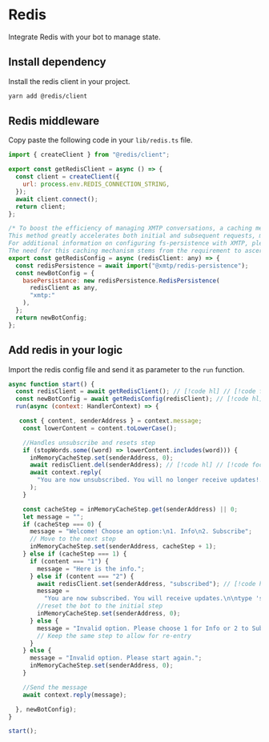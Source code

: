 # Redis

Integrate Redis with your bot to manage state.

## Install dependency

Install the redis client in your project.

```bash [cmd]
yarn add @redis/client
```

## Redis middleware

Copy paste the following code in your `lib/redis.ts` file.

```jsx [src/lib/redis.ts]
import { createClient } from "@redis/client";

export const getRedisClient = async () => {
  const client = createClient({
    url: process.env.REDIS_CONNECTION_STRING,
  });
  await client.connect();
  return client;
};

/* To boost the efficiency of managing XMTP conversations, a caching mechanism is essential. Utilizing fs-persistence or Redis allows the system to swiftly verify the existence of a conversation, eliminating the need to reload and inspect every conversation.
This method greatly accelerates both initial and subsequent requests, minimizing wait times and preventing timeouts.
For additional information on configuring fs-persistence with XMTP, please consult the fs-persistence documentation.
The need for this caching mechanism stems from the requirement to ascertain whether newConversation is continuing an existing conversation or starting a new one. This verification aids in avoiding duplicate conversations with the same user, ensuring compliance with privacy standards. */
export const getRedisConfig = async (redisClient: any) => {
  const redisPersistence = await import("@xmtp/redis-persistence");
  const newBotConfig = {
    basePersistance: new redisPersistence.RedisPersistence(
      redisClient as any,
      "xmtp:"
    ),
  };
  return newBotConfig;
};
```

## Add redis in your logic

Import the redis config file and send it as parameter to the `run` function.

```jsx [src/index.ts]
async function start() {
  const redisClient = await getRedisClient(); // [!code hl] // [!code focus]
  const newBotConfig = await getRedisConfig(redisClient); // [!code hl] // [!code focus]
  run(async (context: HandlerContext) => {

   const { content, senderAddress } = context.message;
    const lowerContent = content.toLowerCase();

    //Handles unsubscribe and resets step
    if (stopWords.some((word) => lowerContent.includes(word))) {
      inMemoryCacheStep.set(senderAddress, 0);
      await redisClient.del(senderAddress); // [!code hl] // [!code focus]
      await context.reply(
        "You are now unsubscribed. You will no longer receive updates!.",
      );
    }

    const cacheStep = inMemoryCacheStep.get(senderAddress) || 0;
    let message = "";
    if (cacheStep === 0) {
      message = "Welcome! Choose an option:\n1. Info\n2. Subscribe";
      // Move to the next step
      inMemoryCacheStep.set(senderAddress, cacheStep + 1);
    } else if (cacheStep === 1) {
      if (content === "1") {
        message = "Here is the info.";
      } else if (content === "2") {
        await redisClient.set(senderAddress, "subscribed"); // [!code hl] // [!code focus]
        message =
          "You are now subscribed. You will receive updates.\n\ntype 'stop' to unsubscribe";
        //reset the bot to the initial step
        inMemoryCacheStep.set(senderAddress, 0);
      } else {
        message = "Invalid option. Please choose 1 for Info or 2 to Subscribe.";
        // Keep the same step to allow for re-entry
      }
    } else {
      message = "Invalid option. Please start again.";
      inMemoryCacheStep.set(senderAddress, 0);
    }

    //Send the message
    await context.reply(message);

  }, newBotConfig);
}

start();
```
